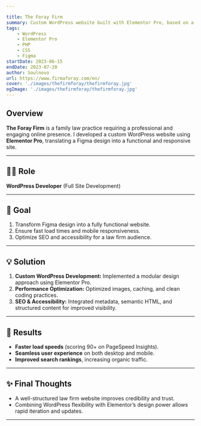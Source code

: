 ```yaml
---

title: The Foray Firm
summary: Custom WordPress website built with Elementor Pro, based on a Figma design, for a family law firm.
tags:
    - WordPress
    - Elementor Pro
    - PHP
    - CSS
    - Figma
startDate: 2023-06-15
endDate: 2023-07-20
author: Soulnovo
url: https://www.firmaforay.com/en/
cover: './images/thefirmforay/thefirmforay.jpg'
ogImage: './images/thefirmforay/thefirmforay.jpg'
---
```


## Overview
**The Foray Firm** is a family law practice requiring a professional and engaging online presence. I developed a custom WordPress website using **Elementor Pro**, translating a Figma design into a functional and responsive site.

---

## 👨‍💻 Role
**WordPress Developer** (Full Site Development)

---

## 🎯 Goal
1. Transform Figma design into a fully functional website.
2. Ensure fast load times and mobile responsiveness.
3. Optimize SEO and accessibility for a law firm audience.

---

## 💡 Solution
1. **Custom WordPress Development:** Implemented a modular design approach using Elementor Pro.
2. **Performance Optimization:** Optimized images, caching, and clean coding practices.
3. **SEO & Accessibility:** Integrated metadata, semantic HTML, and structured content for improved visibility.

---

## 🚀 Results
- **Faster load speeds** (scoring 90+ on PageSpeed Insights).
- **Seamless user experience** on both desktop and mobile.
- **Improved search rankings**, increasing organic traffic.

---

## ✨ Final Thoughts
- A well-structured law firm website improves credibility and trust.
- Combining WordPress flexibility with Elementor’s design power allows rapid iteration and updates.

---